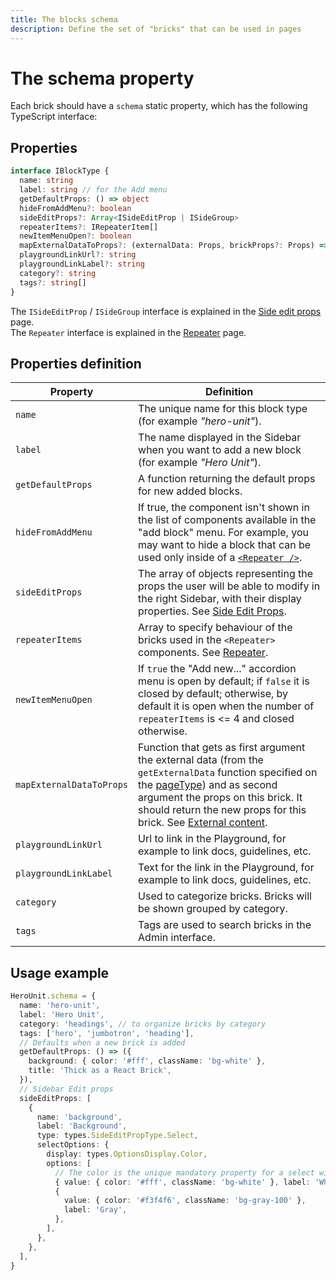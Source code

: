 ```yaml
---
title: The blocks schema
description: Define the set of "bricks" that can be used in pages
---
```


# The schema property

Each brick should have a `schema` static property, which has the following TypeScript interface:

## Properties

```ts
interface IBlockType {
  name: string
  label: string // for the Add menu
  getDefaultProps: () => object
  hideFromAddMenu?: boolean
  sideEditProps?: Array<ISideEditProp | ISideGroup>
  repeaterItems?: IRepeaterItem[]
  newItemMenuOpen?: boolean
  mapExternalDataToProps?: (externalData: Props, brickProps?: Props) => Props
  playgroundLinkUrl?: string
  playgroundLinkLabel?: string
  category?: string
  tags?: string[]
}
```

The `ISideEditProp` / `ISideGroup` interface is explained in the [Side edit props](side-edit-props) page.  
The `Repeater` interface is explained in the [Repeater](/api-reference/visual-components/repeater) page.

## Properties definition

| Property                 | Definition                                                                                                                                                                                                                                                                                                     |
| ------------------------ | -------------------------------------------------------------------------------------------------------------------------------------------------------------------------------------------------------------------------------------------------------------------------------------------------------------- |
| `name`                   | The unique name for this block type (for example _"hero-unit"_).                                                                                                                                                                                                                                               |
| `label`                  | The name displayed in the Sidebar when you want to add a new block (for example _"Hero Unit"_).                                                                                                                                                                                                                |
| `getDefaultProps`        | A function returning the default props for new added blocks.                                                                                                                                                                                                                                                   |
| `hideFromAddMenu`        | If true, the component isn't shown in the list of components available in the "add block" menu. For example, you may want to hide a block that can be used only inside of a [`<Repeater />`](/api-reference/visual-components/repeater).                                                                       |
| `sideEditProps`          | The array of objects representing the props the user will be able to modify in the right Sidebar, with their display properties. See [Side Edit Props](side-edit-props).                                                                                                                                       |
| `repeaterItems`          | Array to specify behaviour of the bricks used in the `<Repeater>` components. See [Repeater](/api-reference/visual-components/repeater).                                                                                                                                                                       |
| `newItemMenuOpen`        | If `true` the "Add new..." accordion menu is open by default; if `false` it is closed by default; otherwise, by default it is open when the number of `repeaterItems` is <= 4 and closed otherwise.                                                                                                            |
| `mapExternalDataToProps` | Function that gets as first argument the external data (from the `getExternalData` function specified on the [pageType](/docs/configuration/page-types)) and as second argument the props on this brick. It should return the new props for this brick. See [External content](/docs/bricks/external-content). |
| `playgroundLinkUrl`      | Url to link in the Playground, for example to link docs, guidelines, etc.                                                                                                                                                                                                                                      |
| `playgroundLinkLabel`    | Text for the link in the Playground, for example to link docs, guidelines, etc.                                                                                                                                                                                                                                |
| `category`               | Used to categorize bricks. Bricks will be shown grouped by category.                                                                                                                                                                                                                                           |
| `tags`                   | Tags are used to search bricks in the Admin interface.                                                                                                                                                                                                                                                         |

## Usage example

```ts highlight=2,3,7,12
HeroUnit.schema = {
  name: 'hero-unit',
  label: 'Hero Unit',
  category: 'headings', // to organize bricks by category
  tags: ['hero', 'jumbotron', 'heading'],
  // Defaults when a new brick is added
  getDefaultProps: () => ({
    background: { color: '#fff', className: 'bg-white' },
    title: 'Thick as a React Brick',
  }),
  // Sidebar Edit props
  sideEditProps: [
    {
      name: 'background',
      label: 'Background',
      type: types.SideEditPropType.Select,
      selectOptions: {
        display: types.OptionsDisplay.Color,
        options: [
          // The color is the unique mandatory property for a select with display "color"
          { value: { color: '#fff', className: 'bg-white' }, label: 'White' },
          {
            value: { color: '#f3f4f6', className: 'bg-gray-100' },
            label: 'Gray',
          },
        ],
      },
    },
  ],
}
```
